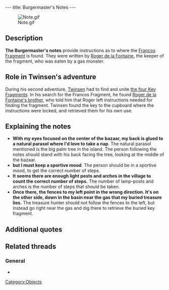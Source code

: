 ---
title: Burgermaster's Notes
---

[[Image:Note.gif|right]]

{{Quote|
Quote=With my eyes focused on the center of the bazaar, my back is glued to a natural parasol where I'd love to take a nap, but I must keep a sportive mood. It seems there are enough light posts and arches in the village to count the correct number of steps. Once there, the fences to my left point in the wrong direction. It's on the other side, down in the basin near the gas that my buried treasure lies.|
Character=The Burgermaster's notes}}

==Description==
'''The Burgermaster's notes''' provide instructions as to where the [[Francos Fragment]] is found. They were written by [[Roger de la Fontaine]], the keeper of the fragment, who was eaten by a gas monster.

==Role in Twinsen's adventure==
During his second adventure, [[Twinsen]] had to find and unite [[Dark Monk's key|the four Key Fragments]]. In his search for the Francos Fragment, he found [[Roger de la Fontaine's brother]], who told him that Roger left instructions needed for finding the fragment. Twinsen found the key to the cupboard where the instructions were locked, and retrieved them for his own use.

==Explaining the notes==
* '''With my eyes focused on the center of the bazaar, my back is glued to a natural parasol where I'd love to take a nap'''. The natural parasol mentioned is the big palm tree in the island. The person following the notes should stand with his back facing the tree, looking at the middle of the bazaar.
* '''but I must keep a sportive mood'''. The person should be in a sportive mood, to get the correct number of steps.
* '''It seems there are enough light posts and arches in the village to count the correct number of steps.''' The number of lamp-posts and arches is the number of steps that should be taken.
* '''Once there, the fences to my left point in the wrong direction. It's on the other side, down in the basin near the gas that my buried treasure lies.''' The treasure hunter should not follow the fences to the left, but instead go right near the gas and dig there to retrieve the buried key fragment.

==Additional quotes==
{{Quote|
Quote=These notes contain the enigma which leads to the fragment of the Francos. They give a clue to the location where the fragment was buried is revealed.|
Character=Official description}}
{{Quote|
Quote=You just found the Francos Burgermaster's notes. They'll help you find the Francos fragment.|
Character=What Twinsen heard when finding it}}

==Related threads==
===General===
* {{thread|id=2350|title=Burgmaster's note}}

[[Category:Objects]]